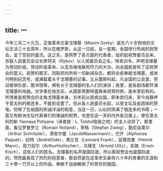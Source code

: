 ```yaml
---
---
---
```

title: 一
---



今年三月二十九日，正值革命文豪戈理基（Maxim Gorky）诞生六十岁和他的文坛生活三十五周年，所以在俄罗斯，从这一日起，亘一星期，全国举行热闹的祝贺会，呈了空前的盛况。这之先，是网罗了各方面的代表者，组织起祝贺委员会来，苏联人民委员会议长廖珂夫（Rykov）以人民委员会之名，特发训令，声明戈理基为劳动阶级，劳动阶级革命，以及苏维埃联邦尽力的大功，向全国民宣布了这祝贺会的意义。祝贺的那天，则联邦内所有一切新闻杂志，都将全纸奉献戈理基，或发刊特别纪念号，或满载着关于戈理基的记事。又从墨斯科起，凡全国的公会堂，劳动者俱乐部，图书馆等，俱有关于戈理基的名人们的演讲；夜里，是各剧场都开演戈理基的戏曲。文学者在他生前，从国家用那样盛典来祝贺的例，是未曾前有的。所惜者是祝贺会的主角戈理基本身，五年前以患病出国，即未尝归来，至今尚静养于意太利的梭连多，不能到会罢了。但从各人民委员长起，以至文坛及各团体的贺电，则带了在祖国的热诚洋溢的祝意，当这一日，山似的饰满了梭连多的书斋；一面又有欧洲文坛代表者们的竭诚的祝贺，也登在这一天的内外各日报上，使在意太利的新 Yasnaya Poliyana（译者按：L. Tolstoi隐居之地）的主人诧异了。那里面，看见罗曼罗兰（Romain Rolland），宰格（Stepfan Zweig），勖尼兹莱尔（Arthur Schnitzler），滑舍尔曼（JacobWassermann），巴开（Alphonse Paquet），纪特（AndréGide），弗兰克（Leonard Frank），显理克曼（Henrik Mann），荷力契尔（ArthurHolitscher），乌理支（Arnold Ulitz），吉锡（Erwin Kisch），这些人们的姓名。戈理基的名声是国际底，所以那祝贺会也是国际底的。然而最表现了热烈的祝意者，那自然是在这革命文豪将六十年的贵重的生涯和三十卷一万页以上的作品，奉献于自由解放了的劳农的俄国。